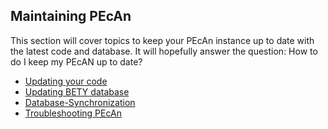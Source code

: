 ## Maintaining PEcAn

This section will cover topics to keep your PEcAn instance up to date with the latest code and database. It will hopefully answer the question: How to do I keep my PEcAN up to date?

* [Updating your code](update_pecan_code.md)
* [Updating BETY database](users_guide/maintaining_pecan/Updating-BETY.md)
* [Database-Synchronization](users_guide/advanced_users_guide/Database-Synchronization.md)
* [Troubleshooting PEcAn](users_guide/advanced_users_guide/Troubleshooting-pecan.md)

